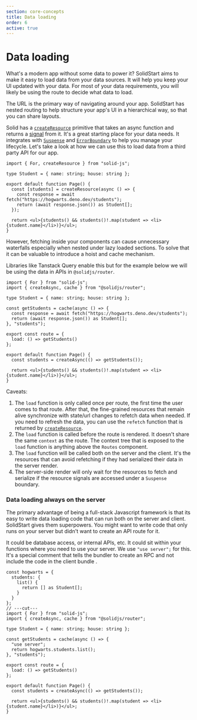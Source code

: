 ```yaml
---
section: core-concepts
title: Data loading
order: 6
active: true
---
```


# Data loading

What's a modern app without some data to power it? SolidStart aims to make it easy to load data from your data sources. It will help you keep your UI updated with your data. For most of your data requirements, you will likely be using the route to decide what data to load.

The URL is the primary way of navigating around your app. SolidStart has nested routing to help structure your app's UI in a hierarchical way, so that you can share layouts.

Solid has a [`createResource`][createResource] primitive that takes an async function and returns a [signal][signal] from it. It's a great starting place for your data needs. It integrates with [`Suspense`][Suspense] and [`ErrorBoundary`][ErrorBoundary] to help you manage your lifecycle. Let's take a look at how we can use this to load data from a third party API for our app.

```tsx twoslash {6-9}
import { For, createResource } from "solid-js";

type Student = { name: string; house: string };

export default function Page() {
  const [students] = createResource(async () => {
    const response = await fetch("https://hogwarts.deno.dev/students");
    return (await response.json()) as Student[];
  });

  return <ul>{students() && students()!.map(student => <li>{student.name}</li>)}</ul>;
}
```

However, fetching inside your components can cause unnecessary waterfalls especially when nested under lazy loaded sections. To solve that it can be valuable to introduce a hoist and cache mechanism.

Libraries like Tanstack Query enable this but for the example below we will be using the data in APIs in `@solidjs/router`.

```tsx twoslash filename="/routes/students.tsx" {6, 9, 12}
import { For } from "solid-js";
import { createAsync, cache } from "@solidjs/router";

type Student = { name: string; house: string };

const getStudents = cache(async () => {
  const response = await fetch("https://hogwarts.deno.dev/students");
  return (await response.json()) as Student[];
}, "students");

export const route = {
  load: () => getStudents()
};

export default function Page() {
  const students = createAsync(() => getStudents());

  return <ul>{students() && students()!.map(student => <li>{student.name}</li>)}</ul>;
}
```

Caveats:

1. The `load` function is only called once per route, the first time the user comes to that route. After that, the fine-grained resources that remain alive synchronize with state/url changes to refetch data when needed. If you need to refresh the data, you can use the `refetch` function that is returned by [`createResource`][createresource].
2. The `load` function is called before the route is rendered. It doesn't share the same `context` as the route. The context tree that is exposed to the `load` function is anything above the `Routes` component.
3. The `load` function will be called both on the server and the client. It's the resources that can avoid refetching if they had serialized their data in the server render.
4. The server-side render will only wait for the resources to fetch and serialize if the resource signals are accessed under a `Suspense` boundary.

### Data loading always on the server

The primary advantage of being a full-stack Javascript framework is that its easy to write data loading code that can run both on the server and client. SolidStart gives them superpowers. You might want to write code that only runs on your server but didn't want to create an API route for it.

It could be database access, or internal APIs, etc. It could sit within your functions where you need to use your server. We use `"use server";` for this. It's a special comment that tells the bundler to create an RPC and not include the code in the client bundle .

```tsx twoslash filename="/routes/students.tsx" {7}
const hogwarts = {
  students: {
    list() {
      return [] as Student[];
    }
  }
};
// ---cut---
import { For } from "solid-js";
import { createAsync, cache } from "@solidjs/router";

type Student = { name: string; house: string };

const getStudents = cache(async () => {
  "use server";
  return hogwarts.students.list();
}, "students");

export const route = {
  load: () => getStudents()
};

export default function Page() {
  const students = createAsync(() => getStudents());

  return <ul>{students() && students()!.map(student => <li>{student.name}</li>)}</ul>;
}
```

[createResource]: https://www.solidjs.com/docs/latest/api#createresource
[signal]: https://www.solidjs.com/docs/latest/api#createsignal
[Suspense]: https://www.solidjs.com/docs/latest/api#suspense
[ErrorBoundary]: https://www.solidjs.com/docs/latest/api#errorboundary
[Actions]: /core-concepts/actions
